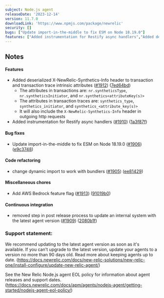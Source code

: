 ```yaml
---
subject: Node.js agent
releaseDate: '2023-12-14'
version: 11.7.0
downloadLink: 'https://www.npmjs.com/package/newrelic'
security: []
bugs: ["Update import-in-the-middle to fix ESM on Node 18.19.0"]
features: ["Added instrumentation for Restify async handlers","Added deserialized X-NewRelic-Synthetics-Info header to transaction and transaction trace intrinsic attributes"]
---
```


## Notes

#### Features

* Added deserialized X-NewRelic-Synthetics-Info header to transaction and transaction trace intrinsic attributes ([#1912](https://github.com/newrelic/node-newrelic/pull/1912)) ([7ed64bd](https://github.com/newrelic/node-newrelic/commit/7ed64bd1410d7eed6c4dbf153e0a67754e7bcdef))
    * The attributes in transactions are: `nr.syntheticsType`, `nr.syntheticsInitiator`, and `nr.synthetics<attributeKey(s)>` 
    * The attributes in transaction traces are: `synthetics_type`, `synthetics_initiator`, and `synthetics_<attribute_key(s)>` 
    * It will also include the `X-NewRelic-Synthetics-Info` header in outgoing http requests
* Added instrumentation for Restify async handlers ([#1910](https://github.com/newrelic/node-newrelic/pull/1910)) ([1a3f87f](https://github.com/newrelic/node-newrelic/commit/1a3f87ff10dea1c25b35c349550338f327446cb1))

#### Bug fixes

* Update import-in-the-middle to fix ESM on Node 18.19.0 ([#1906](https://github.com/newrelic/node-newrelic/pull/1906)) ([e9c3748](https://github.com/newrelic/node-newrelic/commit/e9c37487a606d986d3568c11a014f6397f4f379e))

#### Code refactoring

* change dynamic import to work with bundlers ([#1905](https://github.com/newrelic/node-newrelic/pull/1905)) ([ee81429](https://github.com/newrelic/node-newrelic/commit/ee81429f5c34491392ed79026e6f716c76e2d735))

#### Miscellaneous chores

* Add AWS Bedrock feature flag ([#1913](https://github.com/newrelic/node-newrelic/pull/1913)) ([91019b0](https://github.com/newrelic/node-newrelic/commit/91019b0a45dcf8399cd8eadbe4e111e72ceab512))

#### Continuous integration

* removed step in post release process to update an internal system with the latest agent version ([#1909](https://github.com/newrelic/node-newrelic/pull/1909)) ([2080b1f](https://github.com/newrelic/node-newrelic/commit/2080b1fe03e65a4c6aaa073e8e338835c708680d))


### Support statement:

We recommend updating to the latest agent version as soon as it's available. If you can't upgrade to the latest version, update your agents to a version no more than 90 days old. Read more about keeping agents up to date. (https://docs.newrelic.com/docs/new-relic-solutions/new-relic-one/install-configure/update-new-relic-agent/)

See the New Relic Node.js agent EOL policy for information about agent releases and support dates. (https://docs.newrelic.com/docs/apm/agents/nodejs-agent/getting-started/nodejs-agent-eol-policy/)